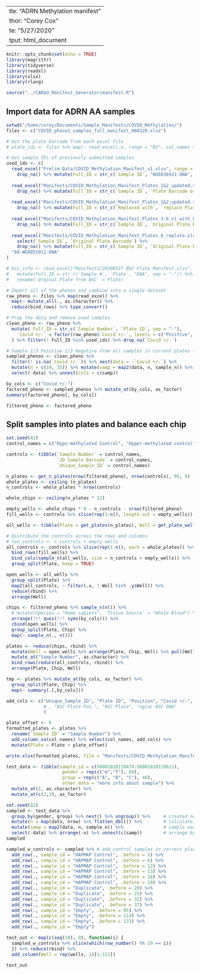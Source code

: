   ---
title: "ADRN Methylation manifest"
author: "Corey Cox"
date: "5/27/2020"
output: html_document
---

```r
knitr::opts_chunk$set(echo = TRUE)
library(magrittr)
library(tidyverse)
library(readxl)
library(xlsx)
library(rlang)
```

```r
source("../CARGO_Manifest_Generator/manifest.R")
```
## Import data for ADRN AA samples


```r
setwd("/home/corey/Documents/Sample_Manifests/COVID_Methylation/")
files <- c("COVID_phase1_samples_full_manifest_060320.xlsx")

# Get the plate barcode from each excel file
# plate_ids <- files %>% map(~ read_excel(.x, range = "B2", col_names = FALSE)) %>% reduce(bind_rows) %>% pull()

# Get sample IDs of previously submitted samples
used_ids <- c(
  read_excel("Prelim Data/COVID_Methylation_Manifest_v1.xlsx", range = cell_cols("D")) %>%
    drop_na() %>% mutate(Full_ID = str_c(`Sample ID`, "WG6936921-DNA", sep = "-")) %>% pull(Full_ID),
  
  read_excel("Manifests/COVID_Methylation_Manifest_Plates_1&2_updated.xlsx", range = cell_cols("D:E")) %>%
    drop_na() %>% mutate(Full_ID = str_c(`Sample ID`, `Plate Barcode or Number`, sep = "-")) %>% pull(Full_ID),
  
  read_excel("Manifests/COVID_Methylation_Manifest_Plates_1&2_updated.xlsx", range = cell_cols("Y:AC")) %>%
    drop_na() %>% mutate(Full_ID = str_c(`Replaced with`, `replace Plate ID`, sep = "-")) %>% pull(Full_ID),
  
  read_excel("Manifests/COVID_Methylation_Manifest_Plates_3-6_v1_with_BSC_pos.xlsx", sheet = "USED", range = cell_cols("D:E")) %>% 
    drop_na() %>% mutate(Full_ID = str_c(`Sample ID`, `Original Plate Barcode`, sep = "-")) %>% pull(Full_ID),
  
  read_excel("Manifests/COVID_Methylation_Manifest_Plates_6_replate.xlsx", range = cell_cols(c("D:V"))) %>%
    select(`Sample ID`, `Original Plate Barcode`) %>%
    drop_na() %>% mutate(Full_ID = str_c(`Sample ID`, `Original Plate Barcode`, sep = "-")) %>% pull(Full_ID),
  "68-WG8855911-DNA"
)

# bsc_info <- read_excel("Manifests/20200527 BSC Plate Manifest.xlsx", sheet = "20200527 BSC", skip = 2) %>%
#   mutate(Full_ID = str_c(`Sample #`, `Plate`, "DNA", sep = "-")) %>%
#   rename(`Orginal Plate from BSC` = Plate)

# Import all of the phenos and combine into a single dataset
raw_pheno <- files %>% map(read_excel) %>%
  map(~ mutate_all(., as.character)) %>%
  reduce(bind_rows) %>% type_convert()

# Prep the data and remove used samples
clean_pheno <- raw_pheno %>%
  mutate( Full_ID = str_c(`Sample Number`, `Plate ID`, sep = "-"),
    `Covid +/-` = factor(raw_pheno$`Covid +/-`, levels = c("Positive", "Negative"))
  ) %>% filter(! Full_ID %in% used_ids) %>% drop_na(`Covid +/-`)

# Sample 1/3 Positive 2/3 Negative from all samples in current plates (ignore NA's: uncoded Covid)
sampled_phenos <- clean_pheno %>%
  filter(! is.na(`Covid +/-`)) %>% nest(data = -`Covid +/-`) %>%
  mutate(n = c(19, 35)) %>% mutate(samp = map2(data, n, sample_n)) %>%
  select(-data) %>% unnest(cols = c(samp))

by_cols <- c("Covid +/-")
factored_pheno <- sampled_phenos %>% mutate_at(by_cols, as_factor)
summary(factored_pheno[, by_cols])

filtered_pheno <- factored_pheno
```

## Split samples into plates and balance each chip

```r
set.seed(42)
control_names = c("Hypo-methylated Control", "Hyper-methylated control")

controls <- tibble(`Sample Number` = control_names,
                   `2D Sample Barcode` = control_names,
                   `Unique_Sample_ID` = control_names)

n_plates <- get_n_plates(nrow(filtered_pheno), nrow(controls), 96, 8)
whole_plates <- ceiling (n_plates)
n_controls <- whole_plates * nrow(controls)

whole_chips <- ceiling(n_plates * 12)

empty_wells <- whole_chips * 8 - n_controls - nrow(filtered_pheno)
fill_wells <- controls %>% slice(rep(1:n(), length.out = empty_wells))

all_wells <- tibble(Plate = get_plates(n_plates), Well = get_plate_wells(n_plates), Chip = get_plate_chips(Well))

# Distribute the controls across the rows and columns
# len_controls <- n_controls + empty_wells
all_controls <- controls %>% slice(rep(1:n(), each = whole_plates)) %>%
  bind_rows(fill_wells) %>%
  bind_cols(sample_n(all_wells, size = n_controls + empty_wells)) %>%
  group_split(Plate, keep = TRUE)

open_wells <- all_wells %>%
  group_split(Plate) %>%
  map2(all_controls, ~ filter(.x, ! Well %in% .y$Well)) %>%
  reduce(rbind) %>%
  arrange(Well)

chips <- filtered_pheno %>% sample_n(n()) %>%
  # mutate(Species = "Homo sapiens", `Tissue Source` = "Whole Blood") %>%
  arrange(!!! quos(!!! syms(by_cols))) %>%
  cbind(open_wells) %>%
  group_split(Plate, Chip) %>%
  map(~ sample_n(., n()))

plates <- reduce(chips, rbind) %>%
  mutate(Well = open_wells %>% arrange(Plate, Chip, Well) %>% pull(Well)) %>%
  mutate_at("Sample Number", as.character) %>%
  bind_rows(reduce(all_controls, rbind)) %>%
  arrange(Plate, Chip, Well)

tmp <- plates %>% mutate_at(by_cols, as_factor) %>%
  group_split(Plate, Chip) %>%
  map(~ summary(.[,by_cols]))

add_cols <- c("Unique_Sample_ID", "Plate ID", "Position", "Covid +/-", "2D Sample Barcode"
              # , "BSC Plate Pos.", "BSC Plate", "ng/uL BSC DNA"
              )

plate_offset <- 6
formatted_plates <- plates %>%
  rename(`Sample ID` = "Sample Number") %>%
  add_column_na(col_names) %>% select(col_names, add_cols) %>%
  mutate(Plate = Plate + plate_offset)

write.xlsx(formatted_plates, file = "Manifests/COVID_Methylation_Manifest_phase1_plate7.xlsx", showNA = FALSE)
```

```r
test_data <- tibble(sample_id = c(56001810110474:56001810110611), 
                     gender = rep(c("m","f"), 69), 
                     group = rep(c("A", "B", "C"), 46),
                     other_data = "more info about sample") %>% 
  mutate_at(1, as.character) %>%
  mutate_at(c(2,3), as_factor)

set.seed(42)
sampled <- test_data %>%
  group_by(gender, group) %>% nest() %>% ungroup() %>%     # created nested table by gender & group
  mutate(n = map(data, nrow) %>% flatten_dbl()) %>%        # calculate number of samples in each group
  mutate(samp = map2(data, n, sample_n)) %>%               # sample each group - remove order effects
  select(-data) %>% arrange(-n) %>% unnest(c(samp))        # arrange by group size, get samples
sampled

sampled_w_controls <- sampled %>% # add control samples in correct placement
  add_row(., sample_id = "HAPMAP Control", .before = 1) %>%
  add_row(., sample_id = "HAPMAP Control", .before = 6) %>%
  add_row(., sample_id = "HAPMAP Control", .before = 12) %>%
  add_row(., sample_id = "HAPMAP Control", .before = 13) %>%
  add_row(., sample_id = "HAPMAP Control", .before = 18) %>%
  add_row(., sample_id = "HAPMAP Control", .before = 19) %>%
  add_row(., sample_id = "Duplicate", .before = 20) %>%
  add_row(., sample_id = "Duplicate", .before = 25) %>%
  add_row(., sample_id = "Duplicate", .before = 32) %>%
  add_row(., sample_id = "Duplicate", .before = 37) %>%
  add_row(., sample_id = "Empty", .before = 95) %>%
  add_row(., sample_id = "Empty", .before = 114) %>%
  add_row(., sample_id = "Empty", .before = 133) %>%
  add_row(., sample_id = "Empty")

test_out <- map(c(seq(18), 0), function(i) { 
  sampled_w_controls %>% slice(which(row_number() %% 19 == i))
  }) %>% reduce(rbind) %>%
  add_column(Well = rep(wells, 2)[1:152])

test_out
```

